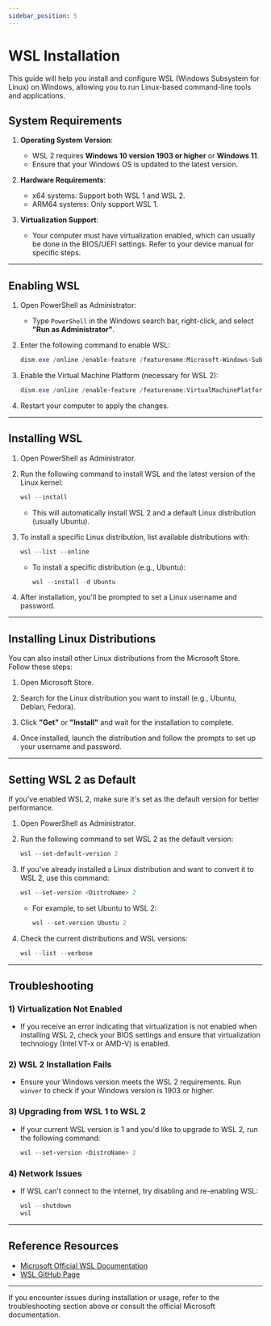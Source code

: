 ```yaml
---
sidebar_position: 5
---
```


# WSL Installation

This guide will help you install and configure WSL (Windows Subsystem for Linux) on Windows, allowing you to run Linux-based command-line tools and applications.

## System Requirements

1) **Operating System Version**:
    - WSL 2 requires **Windows 10 version 1903 or higher** or **Windows 11**.
    - Ensure that your Windows OS is updated to the latest version.

2) **Hardware Requirements**:
    - x64 systems: Support both WSL 1 and WSL 2.
    - ARM64 systems: Only support WSL 1.

3) **Virtualization Support**:
    - Your computer must have virtualization enabled, which can usually be done in the BIOS/UEFI settings. Refer to your device manual for specific steps.

---

## Enabling WSL

1) Open PowerShell as Administrator:
    - Type `PowerShell` in the Windows search bar, right-click, and select **"Run as Administrator"**.

2) Enter the following command to enable WSL:
   ```powershell
   dism.exe /online /enable-feature /featurename:Microsoft-Windows-Subsystem-Linux /all /norestart
   ```

3) Enable the Virtual Machine Platform (necessary for WSL 2):
   ```powershell
   dism.exe /online /enable-feature /featurename:VirtualMachinePlatform /all /norestart
   ```

4) Restart your computer to apply the changes.

---

## Installing WSL

1) Open PowerShell as Administrator.

2) Run the following command to install WSL and the latest version of the Linux kernel:
   ```powershell
   wsl --install
   ```

    - This will automatically install WSL 2 and a default Linux distribution (usually Ubuntu).

3) To install a specific Linux distribution, list available distributions with:
   ```powershell
   wsl --list --online
   ```

    - To install a specific distribution (e.g., Ubuntu):
      ```powershell
      wsl --install -d Ubuntu
      ```

4) After installation, you'll be prompted to set a Linux username and password.

---

## Installing Linux Distributions

You can also install other Linux distributions from the Microsoft Store. Follow these steps:

1) Open Microsoft Store.

2) Search for the Linux distribution you want to install (e.g., Ubuntu, Debian, Fedora).

3) Click **"Get"** or **"Install"** and wait for the installation to complete.

4) Once installed, launch the distribution and follow the prompts to set up your username and password.

---

## Setting WSL 2 as Default

If you've enabled WSL 2, make sure it's set as the default version for better performance.

1) Open PowerShell as Administrator.

2) Run the following command to set WSL 2 as the default version:
   ```powershell
   wsl --set-default-version 2
   ```

3) If you've already installed a Linux distribution and want to convert it to WSL 2, use this command:
   ```powershell
   wsl --set-version <DistroName> 2
   ```

    - For example, to set Ubuntu to WSL 2:
      ```powershell
      wsl --set-version Ubuntu 2
      ```

4) Check the current distributions and WSL versions:
   ```powershell
   wsl --list --verbose
   ```

---

## Troubleshooting

### 1) **Virtualization Not Enabled**
- If you receive an error indicating that virtualization is not enabled when installing WSL 2, check your BIOS settings and ensure that virtualization technology (Intel VT-x or AMD-V) is enabled.

### 2) **WSL 2 Installation Fails**
- Ensure your Windows version meets the WSL 2 requirements. Run `winver` to check if your Windows version is 1903 or higher.

### 3) **Upgrading from WSL 1 to WSL 2**
- If your current WSL version is 1 and you'd like to upgrade to WSL 2, run the following command:
  ```powershell
  wsl --set-version <DistroName> 2
  ```

### 4) **Network Issues**
- If WSL can't connect to the internet, try disabling and re-enabling WSL:
  ```powershell
  wsl --shutdown
  wsl
  ```

---

## Reference Resources

- [Microsoft Official WSL Documentation](https://docs.microsoft.com/en-us/windows/wsl/)
- [WSL GitHub Page](https://github.com/microsoft/WSL)

---

If you encounter issues during installation or usage, refer to the troubleshooting section above or consult the official Microsoft documentation.
